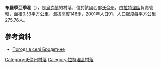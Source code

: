 {{coord|51|49|35|N|24|42|7|E|scale:30000|display=title}}

'''布羅季亞季涅'''（{{lang-uk|Бродятине}}），是[[烏克蘭|烏克蘭]]的村落，位於該國西部[[沃倫州|沃倫州]]，由[[拉特涅區|拉特涅區]]負責管轄，面積0.33平方公里，海拔高度148米，2001年人口91，人口密度每平方公里275.76人。

==參考資料==
* [http://weather.in.ua/ua/volynskaja/2074 Погода в селі Бродятине] {{Wayback|url=http://weather.in.ua/ua/volynskaja/2074 |date=20111219103741 }}

[[Category:沃倫州村落|Category:沃倫州村落]]
[[Category:拉特涅區村落|Category:拉特涅區村落]]


{{Volyn-geo-stub}}